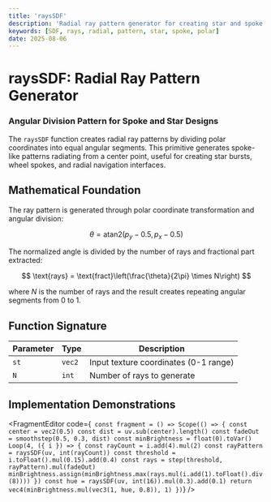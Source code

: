 ```yaml
---
title: 'raysSDF'
description: 'Radial ray pattern generator for creating star and spoke designs'
keywords: [SDF, rays, radial, pattern, star, spoke, polar]
date: 2025-08-06
---
```



# raysSDF: Radial Ray Pattern Generator

### Angular Division Pattern for Spoke and Star Designs

The `raysSDF` function creates radial ray patterns by dividing polar coordinates into equal angular segments. This primitive generates spoke-like patterns radiating from a center point, useful for creating star bursts, wheel spokes, and radial navigation interfaces.

## Mathematical Foundation

The ray pattern is generated through polar coordinate transformation and angular division:

$$
\theta = \text{atan2}(p_y - 0.5, p_x - 0.5)
$$

The normalized angle is divided by the number of rays and fractional part extracted:

$$
\text{rays} = \text{fract}\left(\frac{\theta}{2\pi} \times N\right)
$$

where $N$ is the number of rays and the result creates repeating angular segments from 0 to 1.

## Function Signature

| Parameter | Type   | Description                           |
| --------- | ------ | ------------------------------------- |
| `st`      | `vec2` | Input texture coordinates (0-1 range) |
| `N`       | `int`  | Number of rays to generate            |

## Implementation Demonstrations

<FragmentEditor
        code={`
const fragment = () => Scope(() => {
        const center = vec2(0.5)
        const dist = uv.sub(center).length()
        const fadeOut = smoothstep(0.5, 0.3, dist)
        const minBrightness = float(0).toVar()
        Loop(4, ({ i }) => {
                const rayCount = i.add(4).mul(2)
                const rayPattern = raysSDF(uv, int(rayCount))
                const threshold = i.toFloat().mul(0.15).add(0.4)
                const rays = step(threshold, rayPattern).mul(fadeOut)
                minBrightness.assign(minBrightness.max(rays.mul(i.add(1).toFloat().div(8))))
        })
        const hue = raysSDF(uv, int(16)).mul(0.3).add(0.1)
        return vec4(minBrightness.mul(vec3(1, hue, 0.8)), 1)
})`}
/>
